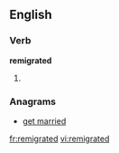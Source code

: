==English==

===Verb===
'''remigrated'''

# {{present participle of|[[remigrate]]}}

===Anagrams===
* [[get married#English|get married]]

[[fr:remigrated]]
[[vi:remigrated]]